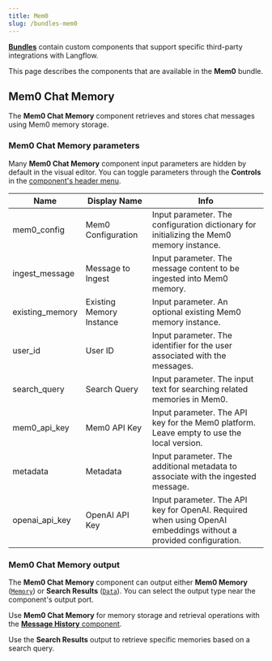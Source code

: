 ```yaml
---
title: Mem0
slug: /bundles-mem0
---
```



<Icon name="Blocks" aria-hidden="true" /> [**Bundles**](/components-bundle-components) contain custom components that support specific third-party integrations with Langflow.

This page describes the components that are available in the **Mem0** bundle.

## Mem0 Chat Memory

The **Mem0 Chat Memory** component retrieves and stores chat messages using Mem0 memory storage.

### Mem0 Chat Memory parameters

Many **Mem0 Chat Memory** component input parameters are hidden by default in the visual editor.
You can toggle parameters through the <Icon name="SlidersHorizontal" aria-hidden="true"/> **Controls** in the [component's header menu](/concepts-components#component-menus).

| Name | Display Name | Info |
|------|--------------|------|
| mem0_config | Mem0 Configuration | Input parameter. The configuration dictionary for initializing the Mem0 memory instance. |
| ingest_message | Message to Ingest | Input parameter. The message content to be ingested into Mem0 memory. |
| existing_memory | Existing Memory Instance | Input parameter. An optional existing Mem0 memory instance. |
| user_id | User ID | Input parameter. The identifier for the user associated with the messages. |
| search_query | Search Query | Input parameter. The input text for searching related memories in Mem0. |
| mem0_api_key | Mem0 API Key | Input parameter. The API key for the Mem0 platform. Leave empty to use the local version. |
| metadata | Metadata | Input parameter. The additional metadata to associate with the ingested message. |
| openai_api_key | OpenAI API Key | Input parameter. The API key for OpenAI. Required when using OpenAI embeddings without a provided configuration. |

### Mem0 Chat Memory output

The **Mem0 Chat Memory** component can output either **Mem0 Memory** ([`Memory`](/data-types#memory)) or **Search Results** ([`Data`](/data-types#data)).
You can select the output type near the component's output port.

Use **Mem0 Chat Memory** for memory storage and retrieval operations with the [**Message History** component](/components-helpers#message-history).

Use the **Search Results** output to retrieve specific memories based on a search query.